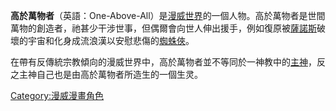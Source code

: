 {{expand english|time=2021-01-04T02:48:46+00:00}}
{{Unreferenced|time=2020-12-08T11:46:06+00:00}}'''高於萬物者'''（英語：One-Above-All）是[[漫威电影宇宙|漫威世界]]的一個人物。高於萬物者是世間萬物的創造者，祂甚少干涉世事，但偶爾會向世人伸出援手，例如復原被[[薩諾斯|薩諾斯]]破壞的宇宙和化身成流浪漢以安慰悲傷的[[蜘蛛人|蜘蛛俠]]。

在帶有反傳統宗教傾向的漫威世界中，高於萬物者並不等同於一神教中的[[主神_(漫畫)|主神]]，反之主神自己也是由高於萬物者所造生的一個生灵。

[[Category:漫威漫畫角色|Category:漫威漫畫角色]]